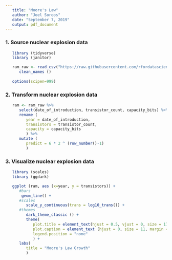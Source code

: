 ```yaml
---
   title: "Moore's Law"
   author: "Joel Soroos"
   date: "September 7, 2019"
   output: pdf_document
---
```



### 1. Source nuclear explosion data
```r

   library (tidyverse)
   library (janitor) 

   ram_raw <- read_csv("https://raw.githubusercontent.com/rfordatascience/tidytuesday/master/data/2019/2019-09-03/ram.csv") %>%
      clean_names () 
   
   options(scipen=999)
```
   

### 2.  Transform nuclear explosion data
```r

   ram <- ram_raw %>%
      select(date_of_introduction, transistor_count, capacity_bits) %>%
      rename (
         year = date_of_introduction,
         transistors = transistor_count,
         capacity = capacity_bits
         ) %>%
      mutate (
         predict = 6 * 2 ^ (row_number()-1)
         )

```


### 3. Visualize nuclear explosion data
```r

   library (scales)
   library (ggdark)

   ggplot (ram, aes (x=year, y = transistors)) +
      #bars
       geom_line() +
      #scales
         scale_y_continuous(trans = log10_trans()) +
      #themes
         dark_theme_classic () +
         theme(
            plot.title = element_text(hjust = 0.5, vjust = 0, size = 17, face = "bold", margin = margin (0,0,25,0)),
            plot.caption = element_text (hjust = 0, size = 11, margin = margin (20,0,0,0)),
            legend.position = "none"
            ) +
      labs(
         title = "Moore's Law Growth"
         ) 
```
